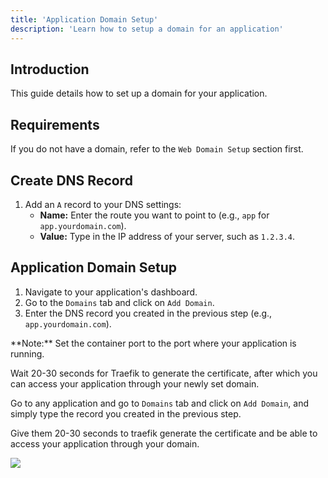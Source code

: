 ```yaml
---
title: 'Application Domain Setup'
description: 'Learn how to setup a domain for an application'
---
```


## Introduction

This guide details how to set up a domain for your application.

## Requirements

If you do not have a domain, refer to the `Web Domain Setup` section first.

## Create DNS Record

1. Add an `A` record to your DNS settings:
   - **Name:** Enter the route you want to point to (e.g., `app` for `app.yourdomain.com`).
   - **Value:** Type in the IP address of your server, such as `1.2.3.4`.

## Application Domain Setup

1. Navigate to your application's dashboard.
2. Go to the `Domains` tab and click on `Add Domain`.
3. Enter the DNS record you created in the previous step (e.g., `app.yourdomain.com`).

<Info>
    **Note:** Set the container port to the port where your application is running.
</Info>

Wait 20-30 seconds for Traefik to generate the certificate, after which you can access your application through your newly set domain.

Go to any application and go to `Domains` tab and click on `Add Domain`, and simply type the record you created in the previous step.

Give them 20-30 seconds to traefik generate the certificate and be able to access your application through your domain.

<Frame>
    <img src="/images/application-domain-setup/app-setup-domain.png" style={{ borderRadius: '0.5rem' }} />
</Frame>

